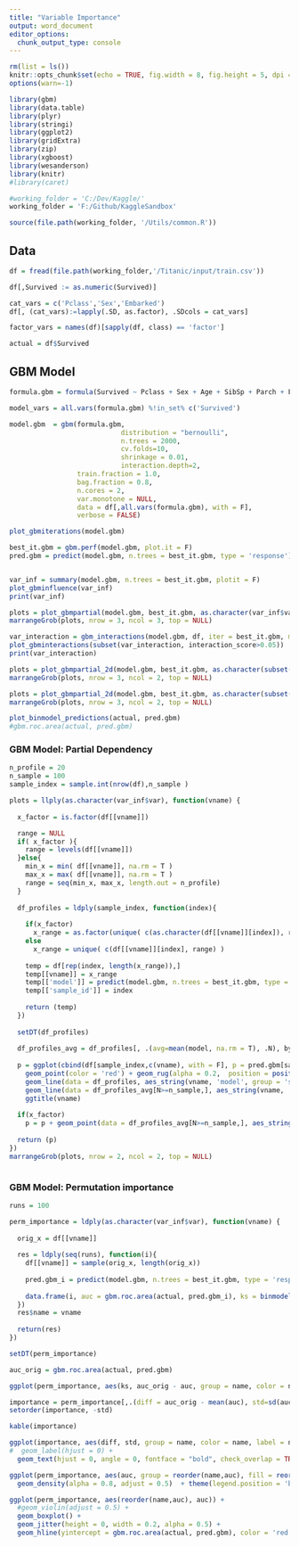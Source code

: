 ---
title: "Variable Importance"
output: word_document
editor_options: 
  chunk_output_type: console
---

```{r setup, include=FALSE}

rm(list = ls())
knitr::opts_chunk$set(echo = TRUE, fig.width = 8, fig.height = 5, dpi = 240)
options(warn=-1)

library(gbm)
library(data.table)
library(plyr)
library(stringi)
library(ggplot2)
library(gridExtra)
library(zip)
library(xgboost)
library(wesanderson)
library(knitr)
#library(caret)

#working_folder = 'C:/Dev/Kaggle/'
working_folder = 'F:/Github/KaggleSandbox'

source(file.path(working_folder, '/Utils/common.R'))
```

## Data

```{r load_data}
df = fread(file.path(working_folder,'/Titanic/input/train.csv'))

df[,Survived := as.numeric(Survived)]

cat_vars = c('Pclass','Sex','Embarked')
df[, (cat_vars):=lapply(.SD, as.factor), .SDcols = cat_vars]

factor_vars = names(df)[sapply(df, class) == 'factor']

actual = df$Survived

```

## GBM Model

```{r gbm_model, echo=FALSE}
formula.gbm = formula(Survived ~ Pclass + Sex + Age + SibSp + Parch + Fare + Embarked)

model_vars = all.vars(formula.gbm) %!in_set% c('Survived')

model.gbm  = gbm(formula.gbm, 
                            distribution = "bernoulli",
                            n.trees = 2000,
                            cv.folds=10,
                            shrinkage = 0.01,
                            interaction.depth=2,
                 train.fraction = 1.0,
                 bag.fraction = 0.8,
                 n.cores = 2,
                 var.monotone = NULL,
                 data = df[,all.vars(formula.gbm), with = F],
                 verbose = FALSE)

plot_gbmiterations(model.gbm)

best_it.gbm = gbm.perf(model.gbm, plot.it = F)
pred.gbm = predict(model.gbm, n.trees = best_it.gbm, type = 'response')


var_inf = summary(model.gbm, n.trees = best_it.gbm, plotit = F)
plot_gbminfluence(var_inf)
print(var_inf)

plots = plot_gbmpartial(model.gbm, best_it.gbm, as.character(var_inf$var), output_type = 'response')
marrangeGrob(plots, nrow = 3, ncol = 3, top = NULL)

var_interaction = gbm_interactions(model.gbm, df, iter = best_it.gbm, min_influence = 1, degree = 2) 
plot_gbminteractions(subset(var_interaction, interaction_score>0.05))
print(var_interaction)

plots = plot_gbmpartial_2d(model.gbm, best_it.gbm, as.character(subset(var_interaction,interaction_score>0.1)$vars), output_type = 'link')
marrangeGrob(plots, nrow = 3, ncol = 2, top = NULL)

plots = plot_gbmpartial_2d(model.gbm, best_it.gbm, as.character(subset(var_interaction,interaction_score>0.1)$vars), output_type = 'response')
marrangeGrob(plots, nrow = 3, ncol = 2, top = NULL)

plot_binmodel_predictions(actual, pred.gbm)
#gbm.roc.area(actual, pred.gbm)

```

### GBM Model: Partial Dependency

```{r gbm_model_pd, echo=FALSE}

n_profile = 20
n_sample = 100
sample_index = sample.int(nrow(df),n_sample )

plots = llply(as.character(var_inf$var), function(vname) {
  
  x_factor = is.factor(df[[vname]])

  range = NULL
  if( x_factor ){
    range = levels(df[[vname]])
  }else{
    min_x = min( df[[vname]], na.rm = T )
    max_x = max( df[[vname]], na.rm = T )
    range = seq(min_x, max_x, length.out = n_profile)
  }
  
  df_profiles = ldply(sample_index, function(index){
    
    if(x_factor)
      x_range = as.factor(unique( c(as.character(df[[vname]][index]), range) ))
    else
      x_range = unique( c(df[[vname]][index], range) )
    
    temp = df[rep(index, length(x_range)),]
    temp[[vname]] = x_range
    temp[['model']] = predict(model.gbm, n.trees = best_it.gbm, type = 'response', newdata = temp)
    temp[['sample_id']] = index
    
    return (temp)
  })
  
  setDT(df_profiles)
  
  df_profiles_avg = df_profiles[, .(avg=mean(model, na.rm = T), .N), by = c(vname)]
  
  p = ggplot(cbind(df[sample_index,c(vname), with = F], p = pred.gbm[sample_index]), aes_string(vname, 'p')) + 
    geom_point(color = 'red') + geom_rug(alpha = 0.2,  position = position_jitter(width = ifelse(x_factor,0.25, 0) , height = 0)) +
    geom_line(data = df_profiles, aes_string(vname, 'model', group = 'sample_id'), color = 'blue', alpha = 0.2) + 
    geom_line(data = df_profiles_avg[N>=n_sample,], aes_string(vname, 'avg'), color = 'black', size = 1) + 
    ggtitle(vname)
  
  if(x_factor)
    p = p + geom_point(data = df_profiles_avg[N>=n_sample,], aes_string(vname, 'avg'), color = 'black')
  
  return (p)
})
marrangeGrob(plots, nrow = 2, ncol = 2, top = NULL)



```

### GBM Model: Permutation importance

```{r gbm_model_importance, echo=FALSE}

runs = 100

perm_importance = ldply(as.character(var_inf$var), function(vname) {
  
  orig_x = df[[vname]]
  
  res = ldply(seq(runs), function(i){
    df[[vname]] = sample(orig_x, length(orig_x))
    
    pred.gbm_i = predict(model.gbm, n.trees = best_it.gbm, type = 'response', newdata = df)
    
    data.frame(i, auc = gbm.roc.area(actual, pred.gbm_i), ks = binmodel_ks(actual, pred.gbm_i) )
  })
  res$name = vname
  
  return(res)
})

setDT(perm_importance)

auc_orig = gbm.roc.area(actual, pred.gbm)

ggplot(perm_importance, aes(ks, auc_orig - auc, group = name, color = name)) + geom_point()

importance = perm_importance[,.(diff = auc_orig - mean(auc), std=sd(auc) ), by = .(name)]
setorder(importance, -std)

kable(importance)

ggplot(importance, aes(diff, std, group = name, color = name, label = name)) + geom_point() + 
#  geom_label(hjust = 0) +
  geom_text(hjust = 0, angle = 0, fontface = "bold", check_overlap = TRUE)

ggplot(perm_importance, aes(auc, group = reorder(name,auc), fill = reorder(name,auc))) + 
  geom_density(alpha = 0.8, adjust = 0.5)  + theme(legend.position = 'bottom')

ggplot(perm_importance, aes(reorder(name,auc), auc)) + 
  #geom_violin(adjust = 0.5) + 
  geom_boxplot() +
  geom_jitter(height = 0, width = 0.2, alpha = 0.5) + 
  geom_hline(yintercept = gbm.roc.area(actual, pred.gbm), color = 'red')

```

